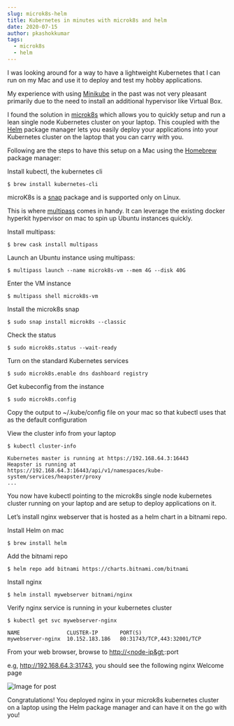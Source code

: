 ```yaml
---
slug: microk8s-helm
title: Kubernetes in minutes with microk8s and helm
date: 2020-07-15
author: pkashokkumar
tags:
  - microk8s
  - helm
---
```

I was looking around for a way to have a lightweight Kubernetes that I can run on my Mac and use it to deploy and test my hobby applications.

My experience with using [Minikube](https://kubernetes.io/docs/tasks/tools/install-minikube/) in the past was not very pleasant primarily due to the need to install an additional hypervisor like Virtual Box.

I found the solution in [microk8s](https://microk8s.io/) which allows you to quickly setup and run a lean single node Kubernetes cluster on your laptop. This coupled with the [Helm](https://helm.sh/) package manager lets you easily deploy your applications into your Kubernetes cluster on the laptop that you can carry with you.

Following are the steps to have this setup on a Mac using the [Homebrew](https://brew.sh/) package manager:

Install kubectl, the kubernetes cli

```
$ brew install kubernetes-cli
```

microK8s is a [snap](https://snapcraft.io/) package and is supported only on Linux.

This is where [multipass](https://multipass.run/) comes in handy. It can leverage the existing docker hyperkit hypervisor on mac to spin up Ubuntu instances quickly.

Install multipass:

```
$ brew cask install multipass
```

Launch an Ubuntu instance using multipass:

```
$ multipass launch --name microk8s-vm --mem 4G --disk 40G
```

Enter the VM instance

```
$ multipass shell microk8s-vm
```

Install the microk8s snap

```
$ sudo snap install microk8s --classic
```

Check the status

```
$ sudo microk8s.status --wait-ready
```

Turn on the standard Kubernetes services

```
$ sudo microk8s.enable dns dashboard registry
```

Get kubeconfig from the instance

```
$ sudo microk8s.config
```

Copy the output to ~/.kube/config file on your mac so that kubectl uses that as the default configuration

View the cluster info from your laptop

```
$ kubectl cluster-info 

Kubernetes master is running at https://192.168.64.3:16443 
Heapster is running at https://192.168.64.3:16443/api/v1/namespaces/kube-system/services/heapster/proxy
...
```

You now have kubectl pointing to the microk8s single node kubernetes cluster running on your laptop and are setup to deploy applications on it.

Let’s install nginx webserver that is hosted as a helm chart in a bitnami repo.

Install Helm on mac

```
$ brew install helm
```

Add the bitnami repo

```
$ helm repo add bitnami https://charts.bitnami.com/bitnami
```

Install nginx

```
$ helm install mywebserver bitnami/nginx
```

Verify nginx service is running in your kubernetes cluster

```
$ kubectl get svc mywebserver-nginx 

NAME               CLUSTER-IP       PORT(S) 
mywebserver-nginx  10.152.183.186   80:31743/TCP,443:32001/TCP
```

From your web browser, browse to [http://<node-ip&gt](http://<node-ip&gt);:port

e.g, <http://192.168.64.3:31743>, you should see the following nginx Welcome page



![Image for post](https://miro.medium.com/max/730/0*9nOggB7UEQSmPR0W)

Congratulations! You deployed nginx in your microk8s kubernetes cluster on a laptop using the Helm package manager and can have it on the go with you!